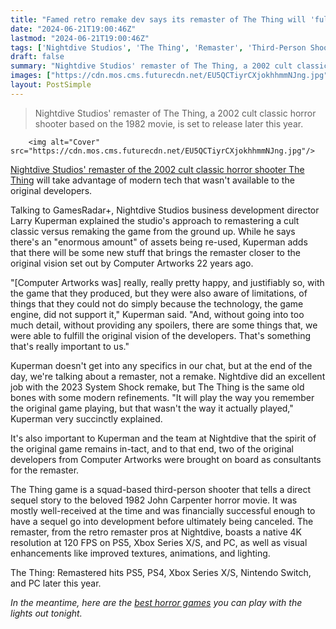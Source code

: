 ```yaml
---
title: "Famed retro remake dev says its remaster of The Thing will 'fulfill the original vision' thanks to tech that wasn't available to the 22-year-old cult classic horror shooter"
date: "2024-06-21T19:00:46Z"
lastmod: "2024-06-21T19:00:46Z"
tags: ['Nightdive Studios', 'The Thing', 'Remaster', 'Third-Person Shooter', 'Horror', 'Squad-Based']
draft: false
summary: "Nightdive Studios' remaster of The Thing, a 2002 cult classic horror shooter based on the 1982 movie, is set to release later this year."
images: ["https://cdn.mos.cms.futurecdn.net/EU5QCTiyrCXjokhhmmNJng.jpg"]
layout: PostSimple
---
```

> Nightdive Studios' remaster of The Thing, a 2002 cult classic horror shooter based on the 1982 movie, is set to release later this year.


        <img alt="Cover" src="https://cdn.mos.cms.futurecdn.net/EU5QCTiyrCXjokhhmmNJng.jpg"/>
        
[Nightdive Studios' remaster of the 2002 cult classic horror shooter The Thing](https://www.gamesradar.com/games/horror/after-22-years-the-cult-classic-shooter-based-on-the-greatest-horror-movie-of-all-time-gets-the-second-chance-its-always-deserved/) will take advantage of modern tech that wasn't available to the original developers.

Talking to GamesRadar+, Nightdive Studios business development director Larry Kuperman explained the studio's approach to remastering a cult classic versus remaking the game from the ground up. While he says there's an "enormous amount" of assets being re-used, Kuperman adds that there will be some new stuff that brings the remaster closer to the original vision set out by Computer Artworks 22 years ago.

"[Computer Artworks was] really, really pretty happy, and justifiably so, with the game that they produced, but they were also aware of limitations, of things that they could not do simply because the technology, the game engine, did not support it," Kuperman said. "And, without going into too much detail, without providing any spoilers, there are some things that, we were able to fulfill the original vision of the developers. That's something that's really important to us."

Kuperman doesn't get into any specifics in our chat, but at the end of the day, we're talking about a remaster, not a remake. Nightdive did an excellent job with the 2023 System Shock remake, but The Thing is the same old bones with some modern refinements. "It will play the way you remember the original game playing, but that wasn't the way it actually played," Kuperman very succinctly explained.

It's also important to Kuperman and the team at Nightdive that the spirit of the original game remains in-tact, and to that end, two of the original developers from Computer Artworks were brought on board as consultants for the remaster.

The Thing game is a squad-based third-person shooter that tells a direct sequel story to the beloved 1982 John Carpenter horror movie. It was mostly well-received at the time and was financially successful enough to have a sequel go into development before ultimately being canceled. The remaster, from the retro remaster pros at Nightdive, boasts a native 4K resolution at 120 FPS on PS5, Xbox Series X/S, and PC, as well as visual enhancements like improved textures, animations, and lighting.

The Thing: Remastered hits PS5, PS4, Xbox Series X/S, Nintendo Switch, and PC later this year.

*In the meantime, here are the *[<em>best horror games</em>](https://www.gamesradar.com/best-horror-games/)* you can play with the lights out tonight.*
        